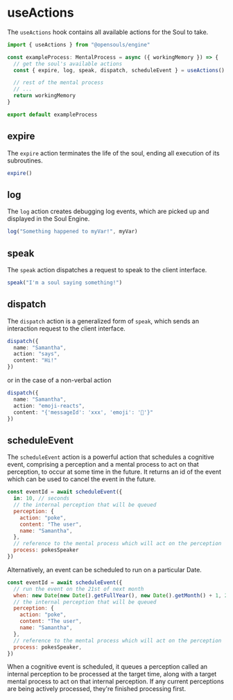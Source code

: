 # useActions

The `useActions` hook contains all available actions for the Soul to take.

```typescript filename="exampleProcess.ts" {1,5}
import { useActions } from "@opensouls/engine"

const exampleProcess: MentalProcess = async ({ workingMemory }) => {
  // get the soul's available actions
  const { expire, log, speak, dispatch, scheduleEvent } = useActions()

  // rest of the mental process
  // ...
  return workingMemory
}

export default exampleProcess
```

## expire

The `expire` action terminates the life of the soul, ending all execution of its subroutines.

```typescript copy
expire()
```

## log

The `log` action creates debugging log events, which are picked up and displayed in the Soul Engine.

```typescript copy
log("Something happened to myVar!", myVar)
```

## speak

The `speak` action dispatches a request to speak to the client interface.

```typescript copy
speak("I'm a soul saying something!")
```

## dispatch

The `dispatch` action is a generalized form of `speak`, which sends an interaction request to the client interface.

```typescript copy
dispatch({
  name: "Samantha",
  action: "says",
  content: "Hi!"
})
```

or in the case of a non-verbal action

```typescript copy
dispatch({
  name: "Samantha",
  action: "emoji-reacts",
  content: "{'messageId': 'xxx', 'emoji': '💫'}"
})
```

## scheduleEvent

The `scheduleEvent` action is a powerful action that schedules a cognitive event, comprising a perception and a mental process to act on that perception, to occur at some time in the future. It returns an id of the event which can be used to cancel the event in the future.

```javascript copy
const eventId = await scheduleEvent({
  in: 10, // seconds
  // the internal perception that will be queued
  perception: {
    action: "poke",
    content: "The user",
    name: "Samantha",
  },
  // reference to the mental process which will act on the perception
  process: pokesSpeaker
})
```

Alternatively, an event can be scheduled to run on a particular Date.

```javascript copy
const eventId = await scheduleEvent({
  // run the event on the 21st of next month
  when: new Date(new Date().getFullYear(), new Date().getMonth() + 1, 21),
  // the internal perception that will be queued
  perception: {
    action: "poke",
    content: "The user",
    name: "Samantha",
  },
  // reference to the mental process which will act on the perception
  process: pokesSpeaker,
})
```


 
<Callout type="info" emoji="ℹ️">
When a cognitive event is scheduled, it queues a perception called an internal perception to be processed at the target time, along with a target mental process to act on that internal perception. If any current perceptions are being actively processed, they're finished processing first.
</Callout>
